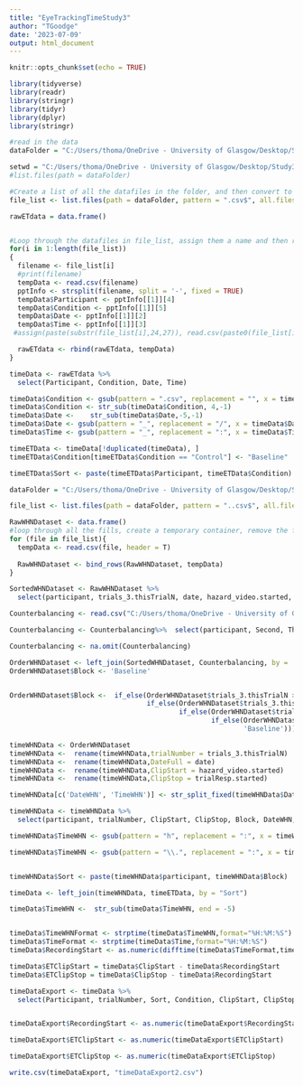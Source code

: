 ```yaml
---
title: "EyeTrackingTimeStudy3"
author: "TGoodge"
date: '2023-07-09'
output: html_document
---
```


```r
knitr::opts_chunk$set(echo = TRUE)
```

```r
library(tidyverse)
library(readr)
library(stringr)
library(tidyr)
library(dplyr)
library(stringr)
```

```r
#read in the data
dataFolder = "C:/Users/thoma/OneDrive - University of Glasgow/Desktop/Study 3/data/EyeTracking"

setwd = "C:/Users/thoma/OneDrive - University of Glasgow/Desktop/Study3/data/EyeTracking"
#list.files(path = dataFolder)

#Create a list of all the datafiles in the folder, and then convert to a list object - needs full names for the file path
file_list <- list.files(path = dataFolder, pattern = ".csv$", all.files = TRUE, full.names = TRUE, recursive = TRUE)

rawETdata = data.frame()


#Loop through the datafiles in file_list, assign them a name and then read them in
for(i in 1:length(file_list))
{
  filename <- file_list[i]
  #print(filename)
  tempData <- read.csv(filename)
  pptInfo <- strsplit(filename, split = '-', fixed = TRUE)
  tempData$Participant <- pptInfo[[1]][4]
  tempData$Condition <- pptInfo[[1]][5]
  tempData$Date <- pptInfo[[1]][2]
  tempData$Time <- pptInfo[[1]][3]
 #assign(paste(substr(file_list[i],24,27)), read.csv(paste0(file_list[i])))

  rawETdata <- rbind(rawETdata, tempData)
}
```


```r

timeData <- rawETdata %>% 
  select(Participant, Condition, Date, Time)

timeData$Condition <- gsub(pattern = ".csv", replacement = "", x = timeData$Condition)
timeData$Condition <- str_sub(timeData$Condition, 4,-1)
timeData$Date <-    str_sub(timeData$Date,-5,-1)
timeData$Date <- gsub(pattern = "_", replacement = "/", x = timeData$Date)
timeData$Time <- gsub(pattern = "_", replacement = ":", x = timeData$Time)

timeETData <- timeData[!duplicated(timeData), ]
timeETData$Condition[timeETData$Condition == "Control"] <- "Baseline"

timeETData$Sort <- paste(timeETData$Participant, timeETData$Condition)


```

```r
dataFolder = "C:/Users/thoma/OneDrive - University of Glasgow/Desktop/Study 3/data/Psychopy"

file_list <- list.files(path = dataFolder, pattern = "..csv$", all.files = TRUE, full.names = TRUE, recursive = TRUE) 
```

```r
RawWHNDataset <- data.frame()
#loop through all the fills, create a temporary container, remove the first, second and last rows and then add 1 to the trials counter. Then bind it to the dataset
for (file in file_list){
  tempData <- read.csv(file, header = T)  
    
  RawWHNDataset <- bind_rows(RawWHNDataset, tempData)
}
```


```r
SortedWHNDataset <- RawWHNDataset %>% 
  select(participant, trials_3.thisTrialN, date, hazard_video.started, trialResp.started)


```

```r
Counterbalancing <- read.csv("C:/Users/thoma/OneDrive - University of Glasgow/Desktop/Study 3/Study3Counterbalancing.csv", header = T)

Counterbalancing <- Counterbalancing%>%  select(participant, Second, Third, Fourth, Fifth)

Counterbalancing <- na.omit(Counterbalancing)
```


```r

OrderWHNDataset <- left_join(SortedWHNDataset, Counterbalancing, by = 'participant') 
OrderWHNDataset$Block <- 'Baseline' 


OrderWHNDataset$Block <-  if_else(OrderWHNDataset$trials_3.thisTrialN >= 32, OrderWHNDataset$Fifth, 
                                  if_else(OrderWHNDataset$trials_3.thisTrialN >= 24, OrderWHNDataset$Fourth,
                                          if_else(OrderWHNDataset$trials_3.thisTrialN >= 16, OrderWHNDataset$Third,
                                                  if_else(OrderWHNDataset$trials_3.thisTrialN >= 8, OrderWHNDataset$Second, 
                                                          'Baseline'))))
```



```r
timeWHNData <- OrderWHNDataset
timeWHNData <-  rename(timeWHNData,trialNumber = trials_3.thisTrialN) 
timeWHNData <-  rename(timeWHNData,DateFull = date)
timeWHNData <-  rename(timeWHNData,ClipStart = hazard_video.started) 
timeWHNData <-  rename(timeWHNData,ClipStop = trialResp.started)

timeWHNData[c('DateWHN', 'TimeWHN')] <- str_split_fixed(timeWHNData$Date, '_', 2)

timeWHNData <- timeWHNData %>% 
  select(participant, trialNumber, ClipStart, ClipStop, Block, DateWHN, TimeWHN)

timeWHNData$TimeWHN <- gsub(pattern = "h", replacement = ":", x = timeWHNData$TimeWHN)

timeWHNData$TimeWHN <- gsub(pattern = "\\.", replacement = ":", x = timeWHNData$TimeWHN)


timeWHNData$Sort <- paste(timeWHNData$participant, timeWHNData$Block)

```

```r
timeData <- left_join(timeWHNData, timeETData, by = "Sort")

timeData$TimeWHN <-  str_sub(timeData$TimeWHN, end = -5)


timeData$TimeWHNFormat <- strptime(timeData$TimeWHN,format="%H:%M:%S")
timeData$TimeFormat <- strptime(timeData$Time,format="%H:%M:%S")
timeData$RecordingStart <- as.numeric(difftime(timeData$TimeFormat,timeData$TimeWHNFormat, units = "secs"))

timeData$ETClipStart = timeData$ClipStart - timeData$RecordingStart
timeData$ETClipStop = timeData$ClipStop - timeData$RecordingStart


```


```r
timeDataExport <- timeData %>% 
  select(Participant, trialNumber, Sort, Condition, ClipStart, ClipStop, RecordingStart, ETClipStart, ETClipStop)


timeDataExport$RecordingStart <- as.numeric(timeDataExport$RecordingStart)

timeDataExport$ETClipStart <- as.numeric(timeDataExport$ETClipStart)

timeDataExport$ETClipStop <- as.numeric(timeDataExport$ETClipStop)
```


```r

write.csv(timeDataExport, "timeDataExport2.csv")
```



